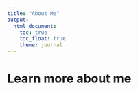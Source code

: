```yaml
---
title: "About Me"
output: 
  html_document:
    toc: true
    toc_float: true
    theme: journal
---
```


# Learn more about me